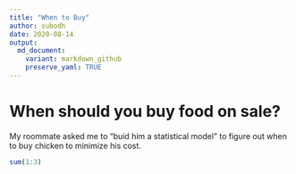 ```yaml
---
title: "When to Buy"
author: subodh
date: 2020-08-14
output:
  md_document:
    variant: markdown_github
    preserve_yaml: TRUE
---
```


# When should you buy food on sale?

My roommate asked me to "buid him a statistical model" to figure out when to buy chicken to minimize his cost. 

```r
sum(1:3)
```